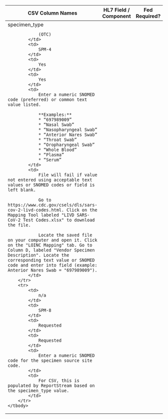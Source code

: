 <table className="usa-table" style={{tableLayout: "fixed"}}>
    <thead>
        <th>CSV Column Names</th>
        <th>HL7 Field / Component</th>
        <th>Fed Required?</th>
        <th>State Required?</th>
        <th>Data Requirements</th>
        <th>Additional Guidance</th>
    </thead>
    <tbody>
        <tr>
            <td>
                specimen_type

                (OTC)
            </td>
            <td>
                SPM-4
            </td>
            <td>
                Yes
            </td>
            <td>
                Yes
            </td>
            <td>
                Enter a numeric SNOMED code (preferred) or common text value listed.

                **Examples:**
                * “697989009”
                * “Nasal Swab”
                * “Nasopharyngeal Swab”
                * “Anterior Nares Swab”
                * “Throat Swab”
                * “Oropharyngeal Swab”
                * “Whole Blood”
                * “Plasma”
                * “Serum”
            </td>
            <td>
                File will fail if value not entered using acceptable text values or SNOMED codes or field is left blank.
                
                Go to https://www.cdc.gov/csels/dls/sars-cov-2-livd-codes.html. Click on the Mapping Tool labeled "LIVD SARS-CoV-2 Test Codes.xlsx" to download the file.

                Locate the saved file on your computer and open it. Click on the "LOINC Mapping" tab. Go to Column D, labeled "Vendor Specimen Description". Locate the corresponding text value or SNOMED code and enter into field (example: Anterior Nares Swab = "697989009").
            </td>
        </tr>
        <tr>
            <td>
                n/a
            </td>
            <td>
                SPM-8
            </td>
            <td>
                Requested
            </td>
            <td>
                Requested
            </td>
            <td>
                Enter a numeric SNOMED code for the specimen source site code.
            </td>
            <td>
                For CSV, this is populated by ReportStream based on the specimen_type value.
            </td>
        </tr>
    </tbody>
</table>
